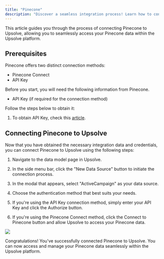 ```yaml
---
title: "Pinecone"
description: "Discover a seamless integration process! Learn how to connect Pinecone to Upsolve effortlessly for streamlined transactions."
---
```


This article guides you through the process of connecting Pinecone to Upsolve, allowing you to seamlessly access your Pinecone data within the Upsolve platform.

## Prerequisites

Pinecone offers two distinct connection methods:

- Pinecone Connect
- API Key

Before you start, you will need the following information from Pinecone.

- API Key (if required for the connection method)

Follow the steps below to obtain it:

1. To obtain API Key, check this [article](https://docs.pinecone.io/guides/get-started/authentication).

## Connecting Pinecone to Upsolve

Now that you have obtained the necessary integration data and credentials, you can connect Pinecone to Upsolve using the following steps:

1. Navigate to the data model page in Upsolve.

2. In the side menu bar, click the "New Data Source" button to initiate the connection process.

3. In the modal that appears, select "ActiveCampaign" as your data source.

4. Choose the authentication method that best suits your needs.

5. If you're using the API Key connection method, simply enter your API Key and click the Authorize button.

6. If you're using the Pinecone Connect method, click the Connect to Pinecone button and allow Upsolve to access your Pinecone data.

<img src="https://cdn.peaka.com/integrations/pinecone-1.png" />

Congratulations! You've successfully connected Pinecone to Upsolve. You can now access and manage your Pinecone data seamlessly within the Upsolve platform.
